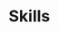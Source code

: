 
<Meta title="Components/Skills" component={Skills} />

# Skills

<Preview>
  <Story name="default">
    <Skills
      skills={[
        {
          label: text("label", "Label"),
          filling: number("filling", 50, {
            range: true,
            min: 0,
            max: 100,
          }),
          tooltip: text("tooltip", "Tooltip"),
        },
      ]}
    />
  </Story>
</Preview>
